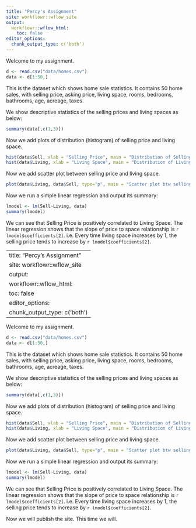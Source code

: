 ```yaml
---
title: "Percy's Assignment"
site: workflowr::wflow_site
output:
  workflowr::wflow_html:
    toc: false
editor_options:
  chunk_output_type: c('both')
---
```


Welcome to my assignment.

```r
d <- read.csv("data/homes.csv")
data <- d[1:50,]
```
This is the dataset which shows home sale statistics. It contains 50 home sales, with selling price, asking price, living space, rooms, bedrooms, bathrooms, age, acreage, taxes.

We show descriptive statistics of the selling prices and living spaces as below:
```r
summary(data[,c(1,3)])
```

Now we add plots of distribution (histogram) of selling price and living space.
```r
hist(data$Sell, xlab = "Selling Price", main = "Distribution of Selling Price")
hist(data$Living, xlab = "Living Space", main = "Distribution of Living Space")
```

Now we add scatter plot between selling price and living space.
```r
plot(data$Living, data$Sell, type="p", main = "Scatter plot btw selling price and living space", ylab = "Selling Price", xlab = "Living Space")
```

Now we run a simple linear regression and output its summary:
```r
lmodel <- lm(Sell~Living, data)
summary(lmodel)
```
We can see that Selling Price is positively correlated to Living Space. The linear regression shows that the slope of price to space relationship is `r lmodel$coefficients[2]`. i.e. Every time living space increases by 1, the selling price tends to increase by `r lmodel$coefficients[2]`.

---
title: "Percy's Assignment"
site: workflowr::wflow_site
output:
  workflowr::wflow_html:
    toc: false
editor_options:
  chunk_output_type: c('both')
---

Welcome to my assignment.

```r
d <- read.csv("data/homes.csv")
data <- d[1:50,]
```
This is the dataset which shows home sale statistics. It contains 50 home sales, with selling price, asking price, living space, rooms, bedrooms, bathrooms, age, acreage, taxes.

We show descriptive statistics of the selling prices and living spaces as below:
```r
summary(data[,c(1,3)])
```

Now we add plots of distribution (histogram) of selling price and living space.
```r
hist(data$Sell, xlab = "Selling Price", main = "Distribution of Selling Price")
hist(data$Living, xlab = "Living Space", main = "Distribution of Living Space")
```

Now we add scatter plot between selling price and living space.
```r
plot(data$Living, data$Sell, type="p", main = "Scatter plot btw selling price and living space", ylab = "Selling Price", xlab = "Living Space")
```

Now we run a simple linear regression and output its summary:
```r
lmodel <- lm(Sell~Living, data)
summary(lmodel)
```
We can see that Selling Price is positively correlated to Living Space. The linear regression shows that the slope of price to space relationship is `r lmodel$coefficients[2]`. i.e. Every time living space increases by 1, the selling price tends to increase by `r lmodel$coefficients[2]`.

Now we will publish the site.
This time we will.

